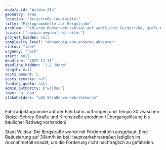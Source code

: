 ```yaml
---
nudafa_id: "Wildau_21a"
geometry: true
location: "Bergstraße (Westseite)"
title: "Piktogrammkette auf Bergstraße"
problem: "Fehlende Radverkehrsanlage auf westlicher Bergstraße, große Gefährdung bei Fahrbahnnutzung oder illegaler Befahrung des linksseitigen Radwegs"
topics: ["ausbau-wegeinfrastruktur"]
project_hidden: null
complexity_level: "abhaengig-von-anderen-akteuren"
status: "idee"
urgency: "hoch"
start: null
deadline: "2025-12-31"
deadline_hidden: "1-2 Jahre"
length: null
costs_amount: 5
costs_remarks: null
funding_quota: null
admin_authority: ["wildau"]
town: "wildau"
stakeholders: "LDS Straßenverkehrsbehörde"
---
```

Fahrradpiktogramme auf der Fahrbahn aufbringen und Tempo 30 zwischen Stolze-Schrey-Straße und Kirchstraße anordnen (Übergangslösung bis baulicher Radweg vorhanden)

Stadt Wildau: Die Bergstraße wurde mit Fördermitteln ausgebaut. Eine Reduzierung auf 30km/h ist bei Hauptverkehrsstraßen lediglich im Ausnahmefall erlaubt, um die Förderung nicht nachträglich zu gefährden. 
